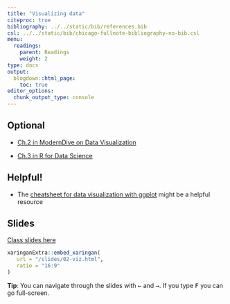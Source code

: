 ```yaml
---
title: "Visualizing data"
citeproc: true
bibliography: ../../static/bib/references.bib
csl: ../../static/bib/chicago-fullnote-bibliography-no-bib.csl
menu: 
  readings:
    parent: Readings
    weight: 2
type: docs
output:
  blogdown::html_page:
    toc: true
editor_options: 
  chunk_output_type: console
---
```



## Optional

- <i class="fas fa-book"></i> [Ch.2 in ModernDive on Data Visualization](https://moderndive.com)

- <i class="fas fa-book"></i> [Ch.3 in R for Data Science](https://r4ds.had.co.nz/data-visualisation.html)



## Helpful!

- <i class="fa fa-external-link-square-alt" aria-hidden="true"></i> The [cheatsheet for data visualization with ggplot](https://www.rstudio.com/resources/cheatsheets/) might be a helpful resource


## Slides


[Class slides here](/slides/02-viz.html)


```r
xaringanExtra::embed_xaringan(
   url = "/slides/02-viz.html",
   ratio = "16:9"
)
```



**Tip**: You can navigate through the slides with <kbd>←</kbd> and <kbd>→</kbd>. If you type <kbd>F</kbd> you can go full-screen. 